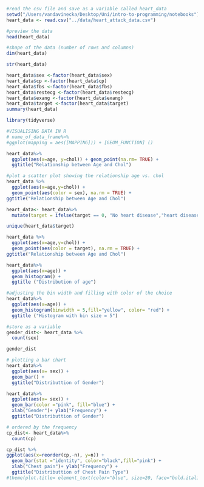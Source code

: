 ```r
#read the csv file and save as a variable called heart_data
setwd("/Users/vandavinecka/Desktop/Uni/intro-to-programming/notebooks")
heart_data <- read.csv("../data/heart_attack_data.csv")
```

```r
#preview the data
head(heart_data)
```

```r
#shape of the data (number of rows and columns)
dim(heart_data)
```

```r
str(heart_data)
```
```r
heart_data$sex <-factor(heart_data$sex)
heart_data$cp <-factor(heart_data$cp)
heart_data$fbs <-factor(heart_data$fbs)
heart_data$restecg <-factor(heart_data$restecg)
heart_data$exang <-factor(heart_data$exang)
heart_data$target <-factor(heart_data$target)
summary(heart_data)
```
```r
library(tidyverse)
```

```r
#VISUALISING DATA IN R 
# name_of_data_frame%>%
#ggplot(mapping = aes([MAPPING])) + [GEOM_FUNCTION] ()

heart_data%>%
  ggplot(aes(x=age, y=chol)) + geom_point(na.rm= TRUE) + 
  ggtitle("Relationship between Age and Chol")

```
```r
#plot a scatter plot showing the relationship age vs. chol
heart_data %>%
  ggplot(aes(x=age,y=chol)) +
  geom_point(aes(color = sex), na.rm = TRUE) +
ggtitle("Relationship between Age and Chol")
```
```r
heart_data<- heart_data%>%
  mutate(target = ifelse(target == 0, "No heart disease","heart disease"))

unique(heart_data$target)
```

```r
heart_data %>%
  ggplot(aes(x=age,y=chol)) +
  geom_point(aes(color = target), na.rm = TRUE) +
ggtitle("Relationship between Age and Chol")
```
```r
heart_data%>%
  ggplot(aes(x=age)) +
  geom_histogram() +
  ggtitle ("Distribution of age")
```
```r
#adjusting the bin width and filling with color of the choice
heart_data%>%
  ggplot(aes(x=age)) +
  geom_histogram(binwidth = 5,fill="yellow", color= "red") +
  ggtitle ("Histogram with bin size = 5")
```
```r
#store as a variable
gender_dist<- heart_data %>%
  count(sex)

gender_dist
```
```r
# plotting a bar chart
heart_data%>%
  ggplot(aes(x= sex)) + 
  geom_bar() + 
  ggtitle("Distributtion of Gender")
```
```r
heart_data%>%
  ggplot(aes(x= sex)) + 
  geom_bar(color ="pink", fill="blue") + 
  xlab("Gender")+ ylab("Frequency") +
  ggtitle("Distributtion of Gender")
```
```r
# ordered by the frequency
cp_dist<- heart_data%>%
  count(cp)

cp_dist %>%
ggplot(aes(x=reorder(cp,-n), y=n)) + 
  geom_bar(stat ="identity", color="black",fill="pink") + 
  xlab("Chest pain")+ ylab("Frequency") +
  ggtitle("Distributtion of Chest Pain Type")
#theme(plot.title= element_text(color="blue", size=20, face="bold.italic",hjust = 0.5))
```

```r

```


